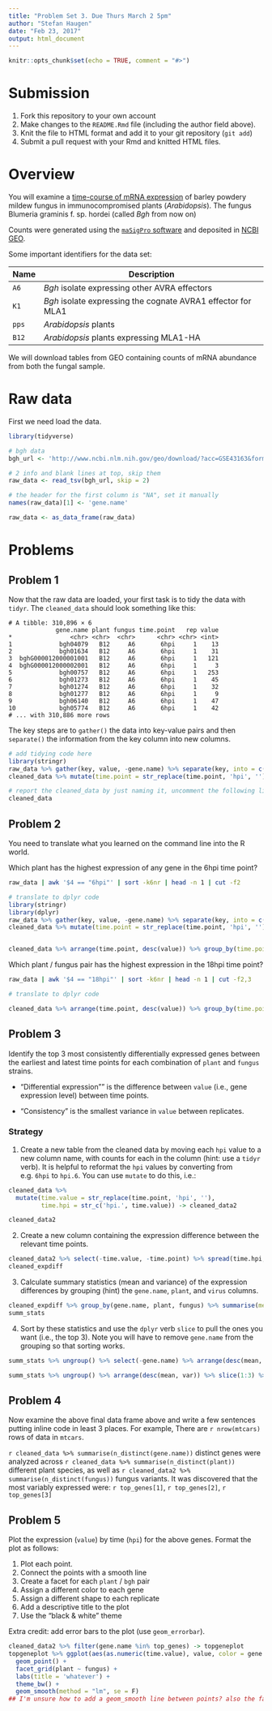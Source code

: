 ```yaml
---
title: "Problem Set 3. Due Thurs March 2 5pm"
author: "Stefan Haugen"
date: "Feb 23, 2017"
output: html_document
---
```


```r
knitr::opts_chunk$set(echo = TRUE, comment = "#>")
```

# Submission

1. Fork this repository to your own account
1. Make changes to the `README.Rmd` file (including the author field above).
1. Knit the file to HTML format and add it to your git repository (`git add`)
1. Submit a pull request with your Rmd and knitted HTML files.

# Overview 

You will examine a [time-course of mRNA expression][1] of barley powdery mildew fungus in immunocompromised plants (*Arabidopsis*). The fungus Blumeria graminis f. sp. hordei (called *Bgh* from now on)

Counts were generated using the [`maSigPro` software][3] and deposited in [NCBI GEO][2].

[1]: http://www.ncbi.nlm.nih.gov/pubmed/23175786
[2]: http://www.ncbi.nlm.nih.gov/geo/query/acc.cgi?acc=GSE43163  
[3]: http://bioinformatics.oxfordjournals.org/content/30/18/2598.full

Some important identifiers for the data set:

| Name | Description |
| ---- | ----------- |
| `A6` | *Bgh* isolate expressing other AVRA effectors |
| `K1` | *Bgh* isolate expressing the cognate AVRA1 effector for MLA1|
| `pps` | *Arabidopsis* plants |
| `B12` | *Arabidopsis* plants expressing MLA1-HA|

We will download tables from GEO containing counts of mRNA abundance from both the fungal sample.

# Raw data

First we need load the data.

```r
library(tidyverse)

# bgh data
bgh_url <- 'http://www.ncbi.nlm.nih.gov/geo/download/?acc=GSE43163&format=file&file=GSE43163_CompleteCountTable_Bgh.txt.gz'

# 2 info and blank lines at top, skip them
raw_data <- read_tsv(bgh_url, skip = 2)

# the header for the first column is "NA", set it manually
names(raw_data)[1] <- 'gene.name'

raw_data <- as_data_frame(raw_data)
```

# Problems


## Problem 1

Now that the raw data are loaded, your first task is to tidy the data with `tidyr`. The `cleaned_data` should look something like this:

```
# A tibble: 310,896 × 6
             gene.name plant fungus time.point   rep value
*                <chr> <chr>  <chr>      <chr> <chr> <int>
1             bgh04079   B12     A6       6hpi     1    13
2             bgh01634   B12     A6       6hpi     1    31
3  bghG000012000001001   B12     A6       6hpi     1   121
4  bghG000012000002001   B12     A6       6hpi     1     3
5             bgh00757   B12     A6       6hpi     1   253
6             bgh01273   B12     A6       6hpi     1    45
7             bgh01274   B12     A6       6hpi     1    32
8             bgh01277   B12     A6       6hpi     1     9
9             bgh06140   B12     A6       6hpi     1    47
10            bgh05774   B12     A6       6hpi     1    42
# ... with 310,886 more rows
```

The key steps are to `gather()` the data into key-value pairs and then `separate()` the information from the key column into new columns.

```r
# add tidying code here
library(stringr)
raw_data %>% gather(key, value, -gene.name) %>% separate(key, into = c('plant', 'fungus', 'time.point', 'rep'), sep = '_') -> cleaned_data
cleaned_data %>% mutate(time.point = str_replace(time.point, 'hpi', ''), time.point = str_c('hpi.', time.point))

# report the cleaned_data by just naming it, uncomment the following line:
cleaned_data
```

## Problem 2

You need to translate what you learned on the command line into the R world.

Which plant has the highest expression of any gene in the 6hpi time point?

```bash
raw_data | awk '$4 == "6hpi"' | sort -k6nr | head -n 1 | cut -f2
```

```r
# translate to dplyr code
library(stringr)
library(dplyr)
raw_data %>% gather(key, value, -gene.name) %>% separate(key, into = c('plant', 'fungus', 'time.point', 'rep'), sep = '_') -> cleaned_data
cleaned_data %>% mutate(time.point = str_replace(time.point, 'hpi', ''), time.point = str_c('hpi.', time.point))


cleaned_data %>% arrange(time.point, desc(value)) %>% group_by(time.point = 'hpi.6') %>% head(1)

```

Which plant / fungus pair has the highest expression in the 18hpi time point?

```bash
raw_data | awk '$4 == "18hpi"' | sort -k6nr | head -n 1 | cut -f2,3
```

```r
# translate to dplyr code

cleaned_data %>% arrange(time.point, desc(value)) %>% group_by(time.point = 'hpi.18') %>% head(1) %>% select(plant, fungus)


```

## Problem 3

Identify the top 3 most consistently differentially expressed genes between the earliest and latest time points for each combination of `plant` and `fungus` strains.

- "Differential expression"" is the difference between `value` (i.e., gene expression level) between time points.

- "Consistency" is the smallest variance in `value` between replicates.

### Strategy

1. Create a new table from the cleaned data by moving each `hpi` value to a new column name, with counts for each in the column (hint: use a `tidyr` verb). It is helpful to reformat the `hpi` values by converting from e.g. `6hpi` to `hpi.6`. You can use `mutate` to do this, i.e.:

```r
cleaned_data %>%
  mutate(time.value = str_replace(time.point, 'hpi', ''),
         time.hpi = str_c('hpi.', time.value)) -> cleaned_data2

cleaned_data2
```

2. Create a new column containing the expression difference between the relevant time points.
```r
cleaned_data2 %>% select(-time.value, -time.point) %>% spread(time.hpi, value) %>% mutate(exp_diff = hpi.24 - hpi.6) -> cleaned_expdiff
cleaned_expdiff
```
3. Calculate summary statistics (mean and variance) of the expression differences by grouping (hint) the `gene.name`, `plant`, and `virus` columns.
```r
cleaned_expdiff %>% group_by(gene.name, plant, fungus) %>% summarise(mean = mean(exp_diff), var = var(exp_diff)) -> summ_stats
summ_stats
```
4. Sort by these statistics and use the `dplyr` verb `slice` to pull the ones you want (i.e., the top 3). Note you will have to remove `gene.name` from the grouping so that sorting works.

```r
summ_stats %>% ungroup() %>% select(-gene.name) %>% arrange(desc(mean, var)) %>% slice(1:3) 

summ_stats %>% ungroup() %>% arrange(desc(mean, var)) %>% slice(1:3) %>% select(gene.name) %>% unlist()-> top_genes
```

## Problem 4

Now examine the above final data frame above and write a few sentences putting inline code in least 3 places. For example, There are `r nrow(mtcars)` rows of data in `mtcars`.

`r cleaned_data %>% summarise(n_distinct(gene.name))` distinct genes were analyzed across `r cleaned_data %>% summarise(n_distinct(plant))` different plant species, as well as `r cleaned_data2 %>% summarise(n_distinct(fungus))` fungus variants. It was discovered that the most variably expressed were: `r top_genes[1]`, `r top_genes[2]`, `r top_genes[3]`


## Problem 5

Plot the expression (`value`) by time (`hpi`) for the above genes. Format the plot as follows:

1. Plot each point.
1. Connect the points with a smooth line 
1. Create a facet for each `plant` / `bgh` pair 
1. Assign a different color to each gene 
1. Assign a different shape to each replicate 
1. Add a descriptive title to the plot 
1. Use the "black & white" theme

Extra credit: add error bars to the plot (use `geom_errorbar`).

```r
cleaned_data2 %>% filter(gene.name %in% top_genes) -> topgeneplot
topgeneplot %>% ggplot(aes(as.numeric(time.value), value, color = gene.name, shape = rep)) + 
  geom_point() +
  facet_grid(plant ~ fungus) +
  labs(title = 'whatever') +
  theme_bw() +
  geom_smooth(method = "lm", se = F)
## I'm unsure how to add a geom_smooth line between points? also the facet portion?
```
